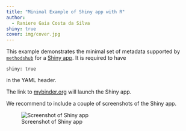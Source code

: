 ```yaml
---
title: "Minimal Example of Shiny app with R"
author:
  - Raniere Gaia Costa da Silva
shiny: true
cover: img/cover.jpg
---
```


This example demonstrates the minimal set of metadata supported by [`methodshub`](https://github.com/GESIS-Methods-Hub/methodshub) for a [Shiny app](https://shiny.posit.co/). It is required to have

```
shiny: true
```

in the YAML header.

The link to [mybinder.org](https://mybinder.org/) will launch the Shiny app.

We recommend to include a couple of screenshots of the Shiny app.

![Screenshot of Shiny app](img/screenshot.png)
